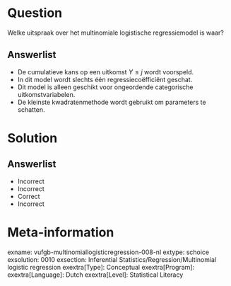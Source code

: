 Question
========

Welke uitspraak over het multinomiale logistische regressiemodel is waar?
  
Answerlist
----------
* De cumulatieve kans op een uitkomst $Y \leq j$ wordt voorspeld.
* In dit model wordt slechts één regressiecoëfficiënt geschat. 
* Dit model is alleen geschikt voor ongeordende categorische uitkomstvariabelen.
* De kleinste kwadratenmethode wordt gebruikt om parameters te schatten.

Solution
========

Answerlist
----------
* Incorrect
* Incorrect
* Correct
* Incorrect

Meta-information
================
exname: vufgb-multinomiallogisticregression-008-nl
extype: schoice
exsolution: 0010
exsection: Inferential Statistics/Regression/Multinomial logistic regression
exextra[Type]: Conceptual
exextra[Program]: 
exextra[Language]: Dutch
exextra[Level]: Statistical Literacy